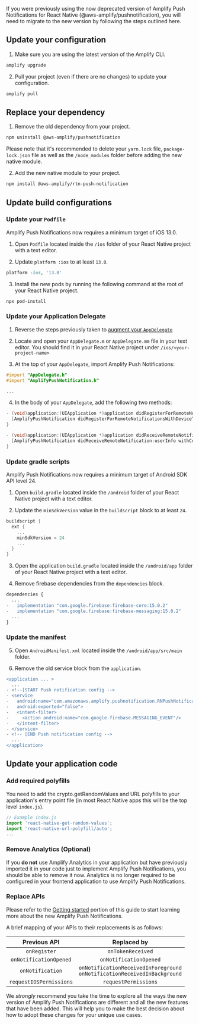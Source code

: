 If you were previously using the now deprecated version of Amplify Push Notifications for React Native (@aws-amplify/pushnotification), you will need to migrate to the new version by following the steps outlined here.

## Update your configuration

1. Make sure you are using the latest version of the Amplify CLI.

```bash
amplify upgrade
```

2. Pull your project (even if there are no changes) to update your configuration.

```bash
amplify pull
```

## Replace your dependency

1. Remove the old dependency from your project.

```bash
npm uninstall @aws-amplify/pushnotification
```

<Callout>

Please note that it's recommended to delete your `yarn.lock` file, `package-lock.json` file as well as the `/node_modules` folder before adding the new native module.

</Callout>

2. Add the new native module to your project.

```bash
npm install @aws-amplify/rtn-push-notification
```




## Update build configurations

<BlockSwitcher>
<Block name="iOS">

### Update your `Podfile`

Amplify Push Notifications now requires a minimum target of iOS 13.0.

1. Open `Podfile` located inside the `/ios` folder of your React Native project with a text editor.

2. Update `platform :ios` to at least `13.0`.

```ruby
platform :ios, '13.0'
```

3. Install the new pods by running the following command at the root of your React Native project.

```bash
npx pod-install
```

### Update your Application Delegate

1. Reverse the steps previously taken to [augment your `AppDelegate`](https://github.com/react-native-push-notification/ios#augment-appdelegate)

2. Locate and open your `AppDelegate.m` or `AppDelegate.mm` file in your text editor. You should find it in your React Native project under `/ios/<your-project-name>`

3. At the top of your `AppDelegate`, import Amplify Push Notifications:

```objective-c
#import "AppDelegate.h"
#import "AmplifyPushNotification.h"

...
```

4. In the body of your `AppDelegate`, add the following two methods:

```objective-c
- (void)application:(UIApplication *)application didRegisterForRemoteNotificationsWithDeviceToken:(NSData *)deviceToken {
  [AmplifyPushNotification didRegisterForRemoteNotificationsWithDeviceToken:deviceToken];
}

- (void)application:(UIApplication *)application didReceiveRemoteNotification:(NSDictionary *)userInfo fetchCompletionHandler:(void (^)(UIBackgroundFetchResult result))completionHandler {
  [AmplifyPushNotification didReceiveRemoteNotification:userInfo withCompletionHandler:completionHandler];
}
```

</Block>
<Block name="Android">

### Update gradle scripts

Amplify Push Notifications now requires a minimum target of Android SDK API level 24.

1. Open `build.gradle` located inside the `/android` folder of your React Native project with a text editor.

2. Update the `minSdkVersion` value in the `buildscript` block to at least `24`.

```groovy
buildscript {
  ext {
    ...
    minSdkVersion = 24
    ...
  }
}
```

3. Open the application `build.gradle` located inside the `/android/app` folder of your React Native project with a text editor.

4. Remove firebase dependencies from the `dependencies` block.

```diff
dependencies {
  ...
-   implementation "com.google.firebase:firebase-core:15.0.2"
-   implementation "com.google.firebase:firebase-messaging:15.0.2"
  ...
}
```

### Update the manifest

5. Open `AndroidManifest.xml` located inside the `/android/app/src/main` folder.

6. Remove the old service block from the `application`.

```diff
<application ... >
  ...
- <!--[START Push notification config -->
- <service
-   android:name="com.amazonaws.amplify.pushnotification.RNPushNotificationMessagingService"
-   android:exported="false">
-   <intent-filter>
-     <action android:name="com.google.firebase.MESSAGING_EVENT"/>
-   </intent-filter>
- </service>
- <!-- [END Push notification config -->
  ...
</application>
```

</Block>
</BlockSwitcher>

## Update your application code

### Add required polyfills

You need to add the crypto.getRandomValues and URL polyfills to your application's entry point file (in most React Native apps this will be the top level `index.js`).

```js
// Example index.js
import 'react-native-get-random-values';
import 'react-native-url-polyfill/auto';
...
```

### Remove Analytics (Optional)

If you **do not** use Amplify Analytics in your application but have previously imported it in your code just to implement Amplify Push Notifications, you should be able to remove it now. Analytics is no longer required to be configured in your frontend application to use Amplify Push Notifications.

### Replace APIs

Please refer to the [Getting started]() portion of this guide to start learning more about the new Amplify Push Notifications.

A brief mapping of your APIs to their replacements is as follows:

|      Previous API       |                                  Replaced by                                   |
| :---------------------: | :----------------------------------------------------------------------------: |
|      `onRegister`       |                               `onTokenReceived`                                |
| `onNotificationOpened`  |                             `onNotificationOpened`                             |
|    `onNotification`     | `onNotificationReceivedInForeground`<br />`onNotificationReceivedInBackground` |
| `requestIOSPermissions` |                              `requestPermissions`                              |

We _strongly_ recommend you take the time to explore all the ways the new version of Amplify Push Notifications are different and all the new features that have been added. This will help you to make the best decision about how to adopt these changes for your unique use cases.
